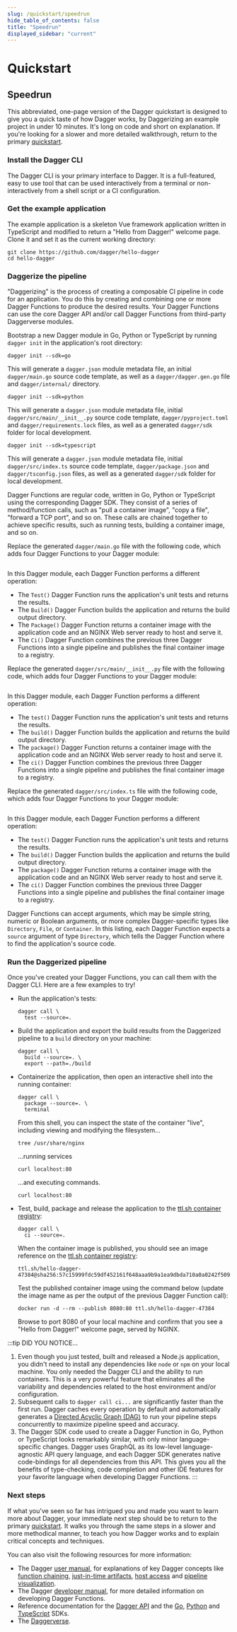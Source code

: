 ```yaml
---
slug: /quickstart/speedrun
hide_table_of_contents: false
title: "Speedrun"
displayed_sidebar: "current"
---
```


# Quickstart

## Speedrun

This abbreviated, one-page version of the Dagger quickstart is designed to give you a quick taste of how Dagger works, by Daggerizing an example project in under 10 minutes. It's long on code and short on explanation. If you're looking for a slower and more detailed walkthrough, return to the primary [quickstart](./index.mdx).

### Install the Dagger CLI

The Dagger CLI is your primary interface to Dagger. It is a full-featured, easy to use tool that can be used interactively from a terminal or non-interactively from a shell script or a CI configuration.

<PartialInstallCli />

### Get the example application

The example application is a skeleton Vue framework application written in TypeScript and modified to return a "Hello from Dagger!" welcome page. Clone it and set it as the current working directory:

```shell
git clone https://github.com/dagger/hello-dagger
cd hello-dagger
```

### Daggerize the pipeline

"Daggerizing" is the process of creating a composable CI pipeline in code for an application. You do this by creating and combining one or more Dagger Functions to produce the desired results. Your Dagger Functions can use the core Dagger API and/or call Dagger Functions from third-party Daggerverse modules.

Bootstrap a new Dagger module in Go, Python or TypeScript by running `dagger init` in the application's root directory:

<Tabs groupId="language">
<TabItem value="Go">

```shell
dagger init --sdk=go
```

This will generate a `dagger.json` module metadata file, an initial `dagger/main.go` source code template, as well as a `dagger/dagger.gen.go` file and `dagger/internal/` directory.
</TabItem>
<TabItem value="Python">

```shell
dagger init --sdk=python
```

This will generate a `dagger.json` module metadata file, initial `dagger/src/main/__init__.py` source code template, `dagger/pyproject.toml` and `dagger/requirements.lock` files, as well as a generated `dagger/sdk` folder for local development.
</TabItem>
<TabItem value="TypeScript">

```shell
dagger init --sdk=typescript
```

This will generate a `dagger.json` module metadata file, initial `dagger/src/index.ts` source code template, `dagger/package.json` and `dagger/tsconfig.json` files, as well as a generated `dagger/sdk` folder for local development.
</TabItem>
</Tabs>

Dagger Functions are regular code, written in Go, Python or TypeScript using the corresponding Dagger SDK. They consist of a series of method/function calls, such as "pull a container image", "copy a file", "forward a TCP port", and so on. These calls are chained together to achieve specific results, such as running tests, building a container image, and so on.

<Tabs groupId="language">
<TabItem value="Go">

Replace the generated `dagger/main.go` file with the following code, which adds four Dagger Functions to your Dagger module:

```go file=./snippets/cache/go/main.go
```

In this Dagger module, each Dagger Function performs a different operation:

- The `Test()` Dagger Function runs the application's unit tests and returns the results.
- The `Build()` Dagger Function builds the application and returns the build output directory.
- The `Package()` Dagger Function returns a container image with the application code and an NGINX Web server ready to host and serve it.
- The `Ci()` Dagger Function combines the previous three Dagger Functions into a single pipeline and publishes the final container image to a registry.

</TabItem>
<TabItem value="Python">

Replace the generated `dagger/src/main/__init__.py` file with the following code, which adds four Dagger Functions to your Dagger module:

```python file=./snippets/cache/python/__init__.py
```

In this Dagger module, each Dagger Function performs a different operation:

- The `test()` Dagger Function runs the application's unit tests and returns the results.
- The `build()` Dagger Function builds the application and returns the build output directory.
- The `package()` Dagger Function returns a container image with the application code and an NGINX Web server ready to host and serve it.
- The `ci()` Dagger Function combines the previous three Dagger Functions into a single pipeline and publishes the final container image to a registry.

</TabItem>
<TabItem value="TypeScript">

Replace the generated `dagger/src/index.ts` file with the following code, which adds four Dagger Functions to your Dagger module:

```typescript file=./snippets/cache/typescript/index.ts
```

In this Dagger module, each Dagger Function performs a different operation:

- The `test()` Dagger Function runs the application's unit tests and returns the results.
- The `build()` Dagger Function builds the application and returns the build output directory.
- The `package()` Dagger Function returns a container image with the application code and an NGINX Web server ready to host and serve it.
- The `ci()` Dagger Function combines the previous three Dagger Functions into a single pipeline and publishes the final container image to a registry.

</TabItem>
</Tabs>

Dagger Functions can accept arguments, which may be simple string, numeric or Boolean arguments, or more complex Dagger-specific types like `Directory`, `File`, or `Container`. In this listing, each Dagger Function expects a `source` argument of type `Directory`, which tells the Dagger Function where to find the application's source code.

### Run the Daggerized pipeline

Once you've created your Dagger Functions, you can call them with the Dagger CLI. Here are a few examples to try!

- Run the application's tests:

    ```shell
    dagger call \
      test --source=.
    ```

- Build the application and export the build results from the Daggerized pipeline to a `build` directory on your machine:

    ```shell
    dagger call \
      build --source=. \
      export --path=./build
    ```

- Containerize the application, then open an interactive shell into the running container:

    ```shell
    dagger call \
      package --source=. \
      terminal
    ```

    From this shell, you can inspect the state of the container "live", including viewing and modifying the filesystem...

    ```shell
    tree /usr/share/nginx
    ```

    ...running services

    ```shell
    curl localhost:80
    ```

    ...and executing commands.

    ```shell
    curl localhost:80
    ```

- Test, build, package and release the application to the [ttl.sh container registry](https://ttl.sh):

    ```shell
    dagger call \
      ci --source=.
    ```

    When the container image is published, you should see an image reference on the [ttl.sh container registry](https://ttl.sh):

    ```
    ttl.sh/hello-dagger-47384@sha256:57c15999fdc59df452161f648aaa9b9a1ea9dbda710a0a0242f509966a286b4b
    ```

    Test the published container image using the command below (update the image name as per the output of the previous Dagger Function call):

    ```shell
    docker run -d --rm --publish 8080:80 ttl.sh/hello-dagger-47384
    ```

    Browse to port 8080 of your local machine and confirm that you see a "Hello from Dagger!" welcome page, served by NGINX.

:::tip DID YOU NOTICE...
1. Even though you just tested, built and released a Node.js application, you didn't need to install any dependencies like `node` or `npm` on your local machine. You only needed the Dagger CLI and the ability to run containers. This is a very powerful feature that eliminates all the variability and dependencies related to the host environment and/or configuration.
1. Subsequent calls to `dagger call ci...` are significantly faster than the first run. Dagger caches every operation by default and automatically generates a [Directed Acyclic Graph (DAG)](https://en.wikipedia.org/wiki/Directed_acyclic_graph) to run your pipeline steps concurrently to maximize pipeline speed and accuracy.
1. The Dagger SDK code used to create a Dagger Function in Go, Python or TypeScript looks remarkably similar, with only minor language-specific changes. Dagger uses GraphQL as its low-level language-agnostic API query language, and each Dagger SDK generates native code-bindings for all dependencies from this API. This gives you all the benefits of type-checking, code completion and other IDE features for your favorite language when developing Dagger Functions.
:::

### Next steps

If what you've seen so far has intrigued you and made you want to learn more about Dagger, your immediate next step should be to return to the primary [quickstart](./index.mdx). It walks you through the same steps in a slower and more methodical manner, to teach you how Dagger works and to explain critical concepts and techniques.

You can also visit the following resources for more information:

- The Dagger [user manual](../manuals/user/index.mdx), for explanations of key Dagger concepts like [function chaining](../manuals/user/functions/539201-chaining.mdx), [just-in-time artifacts](../manuals/user/artifacts/723090-artifacts.mdx), [host access](../manuals/user/host/539261-host.mdx) and [pipeline visualization](../manuals/user/visualization/701082-visualization.mdx).
- The Dagger [developer manual](../manuals/developer/index.mdx), for more detailed information on developing Dagger Functions.
- Reference documentation for the [Dagger API](https://docs.dagger.io/api/reference) and the [Go](https://pkg.go.dev/dagger.io/dagger), [Python](https://dagger-io.readthedocs.org/) and [TypeScript](../reference/typescript/modules.md) SDKs.
- The [Daggerverse](https://daggerverse.dev).

